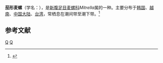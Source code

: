 {{Speciesbox
| taxon = Mitrella bella
| binomial_authority = (Reeve, 1859)
}}
'''茄形麦螺'''（学名：''{{lang|la|Mitrella bella}}''），是[[新腹足目|新腹足目]][[麦螺科|麦螺科]]''Mitrella''属的一种。主要分布于[[韩国|韩国]]、[[越南|越南]]、[[中国大陆|中国大陆]]、[[台湾|台湾]]，常栖息在潮间带至潮下带。<ref>{{cite web|url=http://shell.sinica.edu.tw/chinese/shellbase_detail.php?science_no=3099|title=国际贝库：茄形麦螺|publisher=台湾贝类资料库|accessdate=2009-08-11|archive-date=2016-03-04|archive-url=https://web.archive.org/web/20160304204136/http://shell.sinica.edu.tw/chinese/shellbase_detail.php?science_no=3099|dead-url=no}}</ref>

== 参考文献 ==
{{reflist}}
{{taxonbar}}
[[Category:_1859年描述的动物|Q]]
[[Category:麦螺科|Q]]